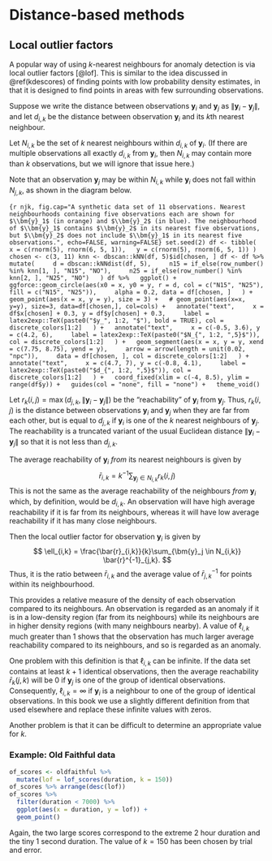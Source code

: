 # Distance-based methods {#distance-methods}



## Local outlier factors

A popular way of using $k$-nearest neighbours for anomaly detection is via local outlier factors [@lof]. This is similar to the idea discussed in \@ref(kdescores) of finding points with low probability density estimates, in that it is designed to find points in areas with few surrounding observations.

Suppose we write the distance between observations $\bm{y}_i$ and $\bm{y}_j$ as $\|\bm{y}_i - \bm{y}_j\|$, and let $d_{i,k}$ be the distance between observation $\bm{y}_i$ and its $k$th nearest neighbour.

Let $N_{i,k}$ be the set of $k$ nearest neighbours within $d_{i,k}$ of $\bm{y}_i$. (If there are multiple observations all exactly $d_{i,k}$ from $\bm{y}_i$, then $N_{i,k}$ may contain more than $k$ observations, but we will ignore that issue here.)

Note that an observation $\bm{y}_j$ may be within $N_{i,k}$ while $\bm{y}_i$ does not fall within $N_{j,k}$, as shown in the diagram below.

```{r njk, fig.cap="A synthetic data set of 11 observations. Nearest neighbourhoods containing five observations each are shown for $\\bm{y}_1$ (in orange) and $\\bm{y}_2$ (in blue). The neighbourhood of $\\bm{y}_1$ contains $\\bm{y}_2$ in its nearest five observations, but $\\bm{y}_2$ does not include $\\bm{y}_1$ in its nearest five observations.", echo=FALSE, warning=FALSE}
set.seed(2)
df <- tibble(
  x = c(rnorm(5), rnorm(6, 5, 1)),
  y = c(rnorm(5), rnorm(6, 5, 1))
)
chosen <- c(3, 11)
knn <- dbscan::kNN(df, 5)$id[chosen, ]
df <- df %>%
  mutate(
    d = dbscan::kNNdist(df, 5),
    n15 = if_else(row_number() %in% knn[1, ], "N15", "NO"),
    n25 = if_else(row_number() %in% knn[2, ], "N25", "NO")
  )
df %>%
  ggplot() +
  ggforce::geom_circle(aes(x0 = x, y0 = y, r = d, col = c("N15", "N25"), fill = c("N15", "N25")),
    alpha = 0.2, data = df[chosen, ]
  ) +
  geom_point(aes(x = x, y = y), size = 3) +
  # geom_point(aes(x=x, y=y), size=3, data=df[chosen,], col=cols) +
  annotate("text",
    x = df$x[chosen] + 0.3, y = df$y[chosen] + 0.3,
    label = latex2exp::TeX(paste0("$y_", 1:2, "$"), bold = TRUE), col = discrete_colors[1:2]
  ) +
  annotate("text",
    x = c(-0.5, 3.6), y = c(4.2, 6),
    label = latex2exp::TeX(paste0("$N_{", 1:2, ",5}$")), col = discrete_colors[1:2]
  ) +
  geom_segment(aes(x = x, y = y, xend = c(7.75, 8.75), yend = y),
    arrow = arrow(length = unit(0.02, "npc")),
    data = df[chosen, ], col = discrete_colors[1:2]
  ) +
  annotate("text",
    x = c(4.7, 7), y = c(-0.8, 4.1),
    label = latex2exp::TeX(paste0("$d_{", 1:2, ",5}$")), col = discrete_colors[1:2]
  ) +
  coord_fixed(xlim = c(-4, 8.5), ylim = range(df$y)) +
  guides(col = "none", fill = "none") +
  theme_void()
```

Let $r_k(i,j) = \max(d_{j,k}, \|\bm{y}_i-\bm{y}_j\|)$ be the "reachability" of $\bm{y}_i$ from $\bm{y}_j$. Thus, $r_k(i,j)$ is the distance between observations $\bm{y}_i$ and $\bm{y}_j$ when they are far from each other, but is equal to $d_{j,k}$ if $\bm{y}_i$ is one of the $k$ nearest neighbours of $\bm{y}_j$. The reachability is a truncated variant of the usual Euclidean distance $\|\bm{y}_i-\bm{y}_j\|$ so that it is not less than $d_{j,k}$.

The average reachability of $\bm{y}_i$ *from* its nearest neighbours is given by
$$
  \bar{r}_{i,k} = k^{-1} \sum_{\bm{y}_j \in N_{i,k}} r_k(i,j)
$$
This is not the same as the average reachability of the neighbours *from* $\bm{y}_i$ which, by definition, would be $d_{i,k}$. An observation will have high average reachability if it is far from its neighbours, whereas it will have low average reachability if it has many close neighbours.

Then the local outlier factor for observation $\bm{y}_i$ is given by
$$
\ell_{i,k} = \frac{\bar{r}_{i,k}}{k}\sum_{\bm{y}_j \in N_{i,k}} \bar{r}^{-1}_{j,k}.
$$
Thus, it is the ratio between $\bar{r}_{i,k}$ and the average value of $\bar{r}^{-1}_{j,k}$ for points within its neighbourhood.

This provides a relative measure of the density of each observation compared to its neighbours. An observation is regarded as an anomaly if it is in a low-density region (far from its neighbours) while its neighbours are in higher density regions (with many neighbours nearby). A value of $\ell_{i,k}$ much greater than 1 shows that the observation has much larger average reachability compared to its neighbours, and so is regarded as an anomaly.

One problem with this definition is that $\ell_{i,k}$ can be infinite. If the data set contains at least $k+1$ identical observations, then the average reachability $\bar{r}_k(j,k)$ will be 0 if $\bm{y}_j$ is one of the group of identical observations. Consequently, $\ell_{i,k} = \infty$ if $\bm{y}_i$ is a neighbour to one of the group of identical observations.  In this book we use a slightly different definition from that used elsewhere and replace these infinite values with zeros.

Another problem is that it can be difficult to determine an appropriate value for $k$.

### Example: Old Faithful data

```r
of_scores <- oldfaithful %>%
  mutate(lof = lof_scores(duration, k = 150))
of_scores %>% arrange(desc(lof))
of_scores %>%
  filter(duration < 7000) %>%
  ggplot(aes(x = duration, y = lof)) +
  geom_point()
```

Again, the two large scores correspond to the extreme 2 hour duration and the tiny 1 second duration. The value of $k=150$ has been chosen by trial and error.

